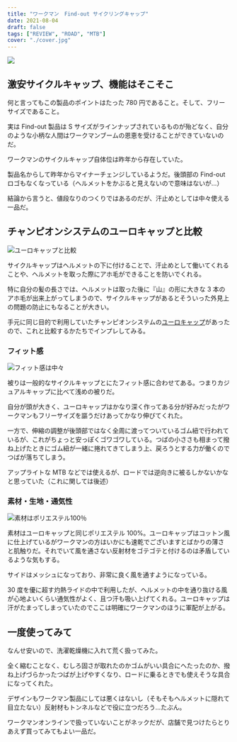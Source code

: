 ```yaml
---
title: "ワークマン　Find-out サイクリングキャップ"
date: 2021-08-04
draft: false
tags: ["REVIEW", "ROAD", "MTB"]
cover: "./cover.jpg"
---
```


![ ](./cover.jpg)

## 激安サイクルキャップ、機能はそこそこ

何と言ってもこの製品のポイントはたった 780 円であること。そして、フリーサイズであること。

実は Find-out 製品は S サイズがラインナップされているものが殆どなく、自分のような小柄な人間はワークマンブームの恩恵を受けることができていないのだ。

ワークマンのサイクルキャップ自体位は昨年から存在していた。

製品名からして昨年からマイナーチェンジしているようだ。後頭部の Find-out ロゴもなくなっている（ヘルメットをかぶると見えないので意味はないが…）

<LinkBox url="https://skmzlog.com/workman-find-out-cap/" />

結論から言うと、値段なりのつくりではあるのだが、汗止めとしては中々使える一品だ。

## チャンピオンシステムのユーロキャップと比較

![ユーロキャップと比較](./euro_compete.jpg)

サイクルキャップはヘルメットの下に付けることで、汗止めとして働いてくれることや、ヘルメットを取った際にアホ毛ができることを防いでくれる。

特に自分の髪の長さでは、ヘルメットは取った後に『山』の形に大きな 3 本のアホ毛が出来上がってしまうので、サイクルキャップがあるとそういった外見上の問題の防止にもなることが大きい。

手元に同じ目的で利用していたチャンピオンシステムの[ユーロキャップ](https://champ-sys.jp/products/euro-cap)があったので、これと比較するかたちでインプレしてみる。

### フィット感

![フィット感は中々](./fit.jpg)

被りは一般的なサイクルキャップとにたフィット感に合わせてある。つまりカジュアルキャップに比べて浅めの被りだ。

自分が頭が大きく、ユーロキャップはかなり深く作ってある分が好みだったがワークマンもフリーサイズを謳うだけあってかなり伸びてくれた。

一方で、伸縮の調整が後頭部ではなく全周に渡ってついているゴム紐で行われているが、これがちょっと安っぽくゴワゴワしている。つばの小ささも相まって撥ね上げたときにゴム紐が一緒に捲れてきてしまう上、戻ろうとする力が働くのでつばが落ちてしまう。

アップライトな MTB などでは使えるが、ロードでは逆向きに被るしかないかなと思っていた（これに関しては後述）

### 素材・生地・通気性

![素材はポリエステル100％](./material.jpg)

素材はユーロキャップと同じポリエステル 100%。ユーロキャップはコットン風に仕上げているがワークマンの方はいかにも速乾でございますとばかりの薄さと肌触りだ。それでいて風を通さない反射材をゴテゴテと付けるのは矛盾しているような気もする。

サイドはメッシュになっており、非常に良く風を通すようになっている。

30 度を優に超す灼熱ライドの中で利用したが、ヘルメットの中を通り抜ける風が心地よいくらい通気性がよく、且つ汗も吸い上げてくれる。ユーロキャップは汗がたまってしまっていたのでここは明確にワークマンのほうに軍配が上がる。

## 一度使ってみて

なんせ安いので、洗濯乾燥機に入れて荒く扱ってみた。

全く縮むことなく、むしろ固さが取れたのかゴムがいい具合にへたったのか、撥ね上げづらかったつばが上げやすくなり、ロードに乗るときでも使えそうな具合になってくれた。

デザインもワークマン製品にしては悪くはないし（そもそもヘルメットに隠れて目立たない）反射材もトンネルなどで役に立つだろう…たぶん。

ワークマンオンラインで扱っていないことがネックだが、店舗で見つけたらとりあえず買ってみてもよい一品だ。
